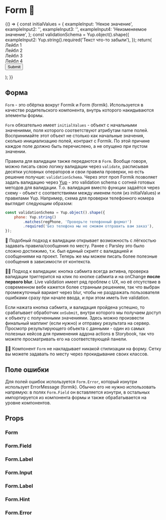 
<Meta title="Components / Form" component={Form} decorators={[centeredDecorator]} />

# Form 📃
<Preview>
    <Story name="basic">
        {() => {
            const initialValues = {
                exampleInput: 'Некое значение',
                exampleInput2: '',
                exampleInput3: '',
                exampleInput4: 'Неизменяемое значение',
            };
            const validationSchema = Yup.object().shape({
                exampleInput2: Yup.string().required('Текст что-то забыли'),
            });
            return(
                <Form
                    initialValues={initialValues}
                    validationSchema={validationSchema}
                    onSubmit={action('Submit')}
                    style={{ width: '25vw', minWidth: '320px' }}
                >
                    <Form.Field controlId="exampleInput" optional={true} size="lg">
                        <Form.Label hint="Подсказка к полю 1" Icon={theme.placeholderLg} iconAfter={true}>
                            Лейбл 1
                        </Form.Label>
                        <Form.Input Icon={theme.placeholderLg} />
                    </Form.Field>
                    <br />
                    <Form.Field controlId="exampleInput2">
                        <Form.Label Icon={theme.placeholder} hint="Подсказка к полю 2">
                            Лейбл 2
                        </Form.Label>
                        <Form.Input Icon={theme.placeholder} />
                    </Form.Field>
                    <br />
                    <Form.Field controlId="exampleInput3" size="sm">
                        <Form.Label Icon={theme.placeholderSm} hint="Подсказка к полю 3">
                            Лейбл 3
                        </Form.Label>
                        <Form.Input Icon={theme.placeholderSm} />
                    </Form.Field>
                    <br />
                    <Form.Field controlId="exampleInput4" optional={true}>
                        <Form.Label>
                            Лейбл 4
                        </Form.Label>
                        <Form.Input Icon={theme.placeholder} disabled />
                        <Form.Hint hint="Подсказка: заблокированное поле" />
                    </Form.Field>
                    <br />
                    <Button type="submit">Submit</Button>
                </Form>
            );
        }}
    </Story>
</Preview>

## Форма

`Form` - это обёртка вокруг Formik и Form (formik). Используется в качестве родительского компонента, внутрь которого накидываются элементы формы.

`Form` обязательно имеет `initialValues` - объект с начальными значениями, поля которого соответствуют атрибутам name полей. Воспринимайте этот объект не столько как начальные значения, сколько инициализацию полей, контракт с Formik. По этой причине каждое поле должно быть перечислено, а не опущено при пустом значении.

Правила для валидации также передаются в `Form`. Вообще говоря, можно писать свою логику валидации через `validate`, расписывая десятки условных операторов и свои правила проверки, но есть решение получше: `validationSchema`. Через этот проп Formik позволяет задать валидацию через [Yup](https://github.com/jquense/yup) - это validation schema с сотней готовых методов для валидации. Т.о. валидация вместо функции задаётся через схему - объект с соответствиями между именем поля (из initialValues) и правилами Yup. Например, схема для проверки телефонного номера выглядит следующим образом:

```jsx
const validationSchema = Yup.object().shape({
    phone: Yup.string()
        .matches(regPhone, 'Проверьте телефонный формат')
        .required('Без телефона мы не сможем отправить вам заказ'),
});
```

🥇 Подобный подход к валидации открывает возможность с лёгкостью задавать правила/сообщения по месту. Ранее с Parsley это было сложно достижимо, т.к. был единый скрипт с валидацией и сообщениями на проект. Теперь же мы можем писать более полезные сообщения в зависимости от контекста.

☝🏿 Подход к валидации: кнопка сабмита всегда активна, проверка валидации триггерится на клик по кнопке сабмита и на onChange **после первого blur**. Live validation имеет ряд проблем с UX, но её отсутствие в современном вебе кажется более странным решением, так что выбран промежуточный вариант через blur, чтобы не раздражать пользователя ошибками сразу при начале ввода, и при этом иметь live validation.

Если нажата кнопка сабмита, и валидация пройдена успешно, то срабатывает обработчик `onSubmit`, внутри которого мы получаем доступ к объекту с полученными значениями. Здесь можно произвести финальный маппинг (если нужно) и отправку результата на сервер. Просмотр результирующего объекта с данными - один из самых полезных кейсов для применения аддона actions в Storybook, так что можете просматривать его на соответствующей панели.

☝🏿 Компонент `Form` не накладывает никакой стилизации на форму. Сетку вы можете задавать по месту через прокидывание своих классов.


## Поле ошибки

Для полей ошибок используется `Form.Error`, который изнутри использует ErrorMessage (formik). Обычно его не нужно использовать напрямую: в полях `Form.Field` он вставляется изнутри, в остальных импортируется из компонента формы и также обрабатывается на уровне компонентов.

## Props

### Form
<Props of={Form} />

### Form.Field
<Props of={Form.Field} />

### Form.Label
<Props of={Form.Label} />

### Form.Input
<Props of={Form.Input} />

### Form.Label
<Props of={Form.Label} />

### Form.Hint
<Props of={Form.Hint} />

### Form.Error
<Props of={Form.Error} />

